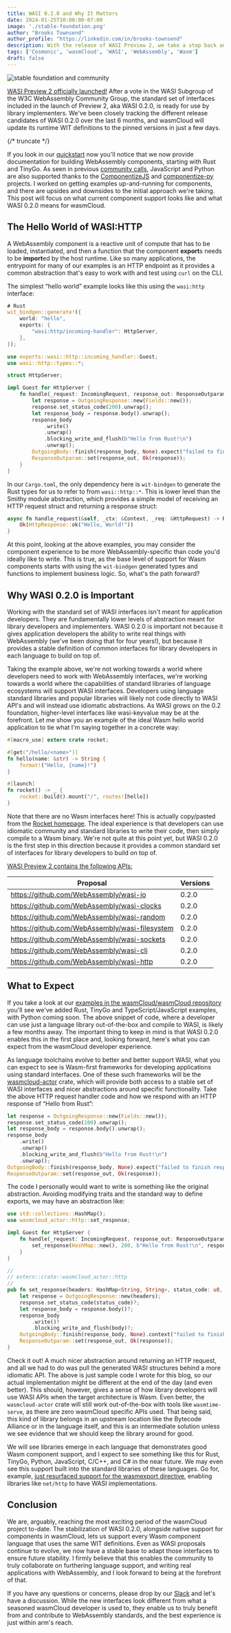 ```yaml
---
title: WASI 0.2.0 and Why It Matters
date: 2024-01-25T10:00:00-07:00
image: './stable-foundation.png'
author: "Brooks Townsend"
author_profile: "https://linkedin.com/in/brooks-townsend"
description: With the release of WASI Preview 2, we take a step back and look at why it matters for wasmCloud and the WebAssembly ecosystem.
tags: ['Cosmonic', 'wasmCloud', 'WASI', 'WebAssembly', 'Wasm']
draft: false
---
```


![stable foundation and community](./stable-foundation.png)

[WASI Preview 2 officially launched!](https://github.com/WebAssembly/WASI/pull/577) After a vote in the WASI Subgroup of the W3C WebAssembly Community Group, the standard set of interfaces included in the launch of Preview 2, aka WASI 0.2.0, is ready for use by library implementers. We've been closely tracking the different release candidates of WASI 0.2.0 over the last 6 months, and wasmCloud will update its runtime WIT definitions to the pinned versions in just a few days.

{/* truncate */}

If you look in our [quickstart](https://wasmcloud.com/docs/tour/hello-world) now you'll notice that we now provide documentation for building WebAssembly components, starting with Rust and TinyGo. As seen in previous [community calls](https://wasmcloud.com/community), JavaScript and Python are also supported thanks to the [ComponentizeJS](https://github.com/bytecodealliance/componentizejs/) and [componentize-py](https://github.com/bytecodealliance/componentize-py) projects. I worked on getting examples up-and-running for components, and there are upsides and downsides to the initial approach we're taking. This post will focus on what current component support looks like and what WASI 0.2.0 means for wasmCloud.

## The Hello World of WASI:HTTP

A WebAssembly component is a reactive unit of compute that has to be loaded, instantiated, and then a function that the component **export**s needs to be **import**ed by the host runtime. Like so many applications, the entrypoint for many of our examples is an HTTP endpoint as it provides a common abstraction that's easy to work with and test using `curl` on the CLI.

The simplest “hello world” example looks like this using the `wasi:http` interface:

```rust
# Rust
wit_bindgen::generate!({
    world: "hello",
    exports: {
        "wasi:http/incoming-handler": HttpServer,
    },
});

use exports::wasi::http::incoming_handler::Guest;
use wasi::http::types::*;

struct HttpServer;

impl Guest for HttpServer {
    fn handle(_request: IncomingRequest, response_out: ResponseOutparam) {
        let response = OutgoingResponse::new(Fields::new());
        response.set_status_code(200).unwrap();
        let response_body = response.body().unwrap();
        response_body
            .write()
            .unwrap()
            .blocking_write_and_flush(b"Hello from Rust!\n")
            .unwrap();
        OutgoingBody::finish(response_body, None).expect("failed to finish response body");
        ResponseOutparam::set(response_out, Ok(response));
    }
}
```

In our `Cargo.toml`, the only dependency here is `wit-bindgen` to generate the Rust types for us to refer to from `wasi::http::*`. This is lower level than the Smithy module abstraction, which provides a simple model of receiving an HTTP request struct and returning a response struct:

```rust
async fn handle_request(&self, _ctx: &Context, _req: &HttpRequest) -> RpcResult<HttpResponse> {
    Ok(HttpResponse::ok("Hello, World!"))
}
```

At this point, looking at the above examples, you may consider the component experience to be more WebAssembly-specific than code you'd ideally like to write. This is true, as the base level of support for Wasm components starts with using the `wit-bindgen` generated types and functions to implement business logic. So, what's the path forward?

## Why WASI 0.2.0 is Important

Working with the standard set of WASI interfaces isn't meant for application developers. They are fundamentally lower levels of abstraction meant for library developers and implementers. WASI 0.2.0 is important not because it gives application developers the ability to write real things with WebAssembly (we've been doing that for four years!), but because it provides a stable definition of common interfaces for library developers in each language to build on top of.

Taking the example above, we're not working towards a world where developers need to work with WebAssembly interfaces, we're working towards a world where the capabilities of standard libraries of language ecosystems will support WASI interfaces. Developers using language standard libraries and popular libraries will likely not code directly to WASI API's and will instead use idiomatic abstractions. As WASI grows on the 0.2 foundation, higher-level interfaces like wasi-keyvalue may be at the forefront. Let me show you an example of the ideal Wasm hello world application to tie what I'm saying together in a concrete way:

```rust
#[macro_use] extern crate rocket;

#[get("/hello/<name>")]
fn hello(name: &str) -> String {
    format!("Hello, {name}!")
}

#[launch]
fn rocket() -> _ {
    rocket::build().mount("/", routes![hello])
}
```

Note that there are no Wasm interfaces here! This is actually copy/pasted from the [Rocket homepage](https://rocket.rs/). The ideal experience is that developers can use idiomatic community and standard libraries to write their code, then simply compile to a Wasm binary. We're not quite at this point yet, but WASI 0.2.0 is the first step in this direction because it provides a common standard set of interfaces for library developers to build on top of.

[WASI Preview 2 contains the following APIs:](https://github.com/WebAssembly/WASI/tree/main/preview2#wasi-preview-2-contents)

| Proposal                                       | Versions |
| ---------------------------------------------- | -------- |
| https://github.com/WebAssembly/wasi-io         | 0.2.0    |
| https://github.com/WebAssembly/wasi-clocks     | 0.2.0    |
| https://github.com/WebAssembly/wasi-random     | 0.2.0    |
| https://github.com/WebAssembly/wasi-filesystem | 0.2.0    |
| https://github.com/WebAssembly/wasi-sockets    | 0.2.0    |
| https://github.com/WebAssembly/wasi-cli        | 0.2.0    |
| https://github.com/WebAssembly/wasi-http       | 0.2.0    |

## What to Expect

If you take a look at our [examples in the wasmCloud/wasmCloud repository](https://github.com/wasmCloud/wasmCloud/tree/main/examples) you'll see we've added Rust, TinyGo and TypeScript/JavaScript examples, with Python coming soon. The above snippet of code, where a developer can use just a language library out-of-the-box and compile to WASI, is likely a few months away. The important thing to keep in mind is that WASI 0.2.0 enables this in the first place and, looking forward, here's what you can expect from the wasmCloud developer experience.

As language toolchains evolve to better and better support WASI, what you can expect to see is Wasm-first frameworks for developing applications using standard interfaces. One of these such frameworks will be the [wasmcloud-actor](https://github.com/wasmCloud/wasmCloud/tree/main/crates/actor) crate, which will provide both access to a stable set of WASI interfaces and nicer abstractions around specific functionality. Take the above HTTP request handler code and how we respond with an HTTP response of “Hello from Rust”:

```rust
let response = OutgoingResponse::new(Fields::new());
response.set_status_code(200).unwrap();
let response_body = response.body().unwrap();
response_body
    .write()
    .unwrap()
    .blocking_write_and_flush(b"Hello from Rust!\n")
    .unwrap();
OutgoingBody::finish(response_body, None).expect("failed to finish response body");
ResponseOutparam::set(response_out, Ok(response));
```

The code I personally would want to write is something like the original abstraction. Avoiding modifying traits and the standard way to define exports, we may have an abstraction like:

```rust
use std::collections::HashMap();
use wasmcloud_actor::http::set_response;

impl Guest for HttpServer {
    fn handle(_request: IncomingRequest, response_out: ResponseOutparam) {
        set_response(HashMap::new(), 200, b"Hello from Rust!\n", response_out).expect("should be able to set HTTP response");
    }
}

//
// extern::crate::wasmcloud_actor::http
//
pub fn set_response(headers: HashMap<String, String>, status_code: u8, body: &[u8], response_out: ResponseOutparam) -> anyhow::Result<bool> {
    let response = OutgoingResponse::new(headers);
    response.set_status_code(status_code)?;
    let response_body = response.body()?;
    response_body
        .write()?
        .blocking_write_and_flush(body)?;
    OutgoingBody::finish(response_body, None).context("failed to finish response body")?;
    ResponseOutparam::set(response_out, Ok(response));
}
```

Check it out! A much nicer abstraction around returning an HTTP request, and all we had to do was pull the generated WASI structures behind a more idiomatic API. The above is just sample code I wrote for this blog, so our actual implementation might be different at the end of the day (and even better). This should, however, gives a sense of how library developers will use WASI APIs when the target architecture is Wasm. Even better, the `wasmcloud-actor` crate will still work out-of-the-box with tools like `wasmtime-serve`, as there are zero wasmCloud specific APIs used. That being said, this kind of library belongs in an upstream location like the Bytecode Alliance or in the language itself, and this is an intermediate solution unless we see evidence that we should keep the library around for good.

We will see libraries emerge in each language that demonstrates good Wasm component support, and I expect to see something like this for Rust, TinyGo, Python, JavaScript, C/C++, and C# in the near future. We may even see this support built into the standard libraries of these languages. Go for, example, [just resurfaced support for the wasmexport directive](https://github.com/golang/go/issues/42372), enabling libraries like `net/http` to have WASI implementations.

## Conclusion

We are, arguably, reaching the most exciting period of the wasmCloud project to-date. The stabilization of WASI 0.2.0, alongside native support for components in wasmCloud, lets us support every Wasm component language that uses the same WIT definitions. Even as WASI proposals continue to evolve, we now have a stable base to adapt those interfaces to ensure future stability. I firmly believe that this enables the community to truly collaborate on furthering language support, and writing real applications with WebAssembly, and I look forward to being at the forefront of that.

If you have any questions or concerns, please drop by our [Slack](https://slack.wasmcloud.com) and let's have a discussion. While the new interfaces look different from what a seasoned wasmCloud developer is used to, they enable us to truly benefit from and contribute to WebAssembly standards, and the best experience is just within arm's reach.
